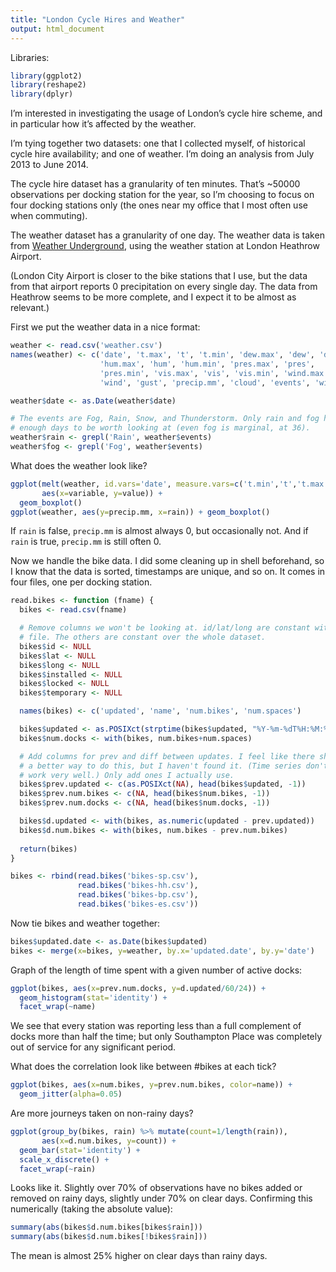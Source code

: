 ```yaml
---
title: "London Cycle Hires and Weather"
output: html_document
---
```

Libraries:
```r
library(ggplot2)
library(reshape2)
library(dplyr)
```
I'm interested in investigating the usage of London's cycle hire scheme, and in particular how it's affected by the weather.

I'm tying together two datasets: one that I collected myself, of historical cycle hire availability; and one of weather. I'm doing an analysis from July 2013 to June 2014.

The cycle hire dataset has a granularity of ten minutes. That's ~50000 observations per docking station for the year, so I'm choosing to focus on four docking stations only (the ones near my office that I most often use when commuting).

The weather dataset has a granularity of one day. The weather data is taken from [Weather Underground](http://www.wunderground.com/history/airport/EGLL/2013/7/1/CustomHistory.html?dayend=30&monthend=6&yearend=2014&req_city=&req_state=&req_statename=&reqdb.zip=&reqdb.magic=&reqdb.wmo=), using the weather station at London Heathrow Airport.

(London City Airport is closer to the bike stations that I use, but the data from that airport reports 0 precipitation on every single day. The data from Heathrow seems to be more complete, and I expect it to be almost as relevant.)

First we put the weather data in a nice format:

```r
weather <- read.csv('weather.csv')
names(weather) <- c('date', 't.max', 't', 't.min', 'dew.max', 'dew', 'dew.min',
                    'hum.max', 'hum', 'hum.min', 'pres.max', 'pres', 
                    'pres.min', 'vis.max', 'vis', 'vis.min', 'wind.max',
                    'wind', 'gust', 'precip.mm', 'cloud', 'events', 'wind.dir')

weather$date <- as.Date(weather$date)

# The events are Fog, Rain, Snow, and Thunderstorm. Only rain and fog have 
# enough days to be worth looking at (even fog is marginal, at 36).
weather$rain <- grepl('Rain', weather$events)
weather$fog <- grepl('Fog', weather$events)
```

What does the weather look like?
```r
ggplot(melt(weather, id.vars='date', measure.vars=c('t.min','t','t.max')),
       aes(x=variable, y=value)) + 
  geom_boxplot()
ggplot(weather, aes(y=precip.mm, x=rain)) + geom_boxplot()
```

If `rain` is false, `precip.mm` is almost always 0, but occasionally not. And if `rain` is true, `precip.mm` is still often 0.

Now we handle the bike data. I did some cleaning up in shell beforehand, so I know that the data is sorted, timestamps are unique, and so on. It comes in four files, one per docking station.

```r
read.bikes <- function (fname) {
  bikes <- read.csv(fname)

  # Remove columns we won't be looking at. id/lat/long are constant within each
  # file. The others are constant over the whole dataset.
  bikes$id <- NULL
  bikes$lat <- NULL
  bikes$long <- NULL
  bikes$installed <- NULL
  bikes$locked <- NULL
  bikes$temporary <- NULL

  names(bikes) <- c('updated', 'name', 'num.bikes', 'num.spaces')

  bikes$updated <- as.POSIXct(strptime(bikes$updated, "%Y-%m-%dT%H:%M:%S%z"))
  bikes$num.docks <- with(bikes, num.bikes+num.spaces)

  # Add columns for prev and diff between updates. I feel like there should be
  # a better way to do this, but I haven't found it. (Time series don't seem to
  # work very well.) Only add ones I actually use.
  bikes$prev.updated <- c(as.POSIXct(NA), head(bikes$updated, -1))
  bikes$prev.num.bikes <- c(NA, head(bikes$num.bikes, -1))
  bikes$prev.num.docks <- c(NA, head(bikes$num.docks, -1))

  bikes$d.updated <- with(bikes, as.numeric(updated - prev.updated))
  bikes$d.num.bikes <- with(bikes, num.bikes - prev.num.bikes)
  
  return(bikes)
}

bikes <- rbind(read.bikes('bikes-sp.csv'),
               read.bikes('bikes-hh.csv'),
               read.bikes('bikes-bp.csv'),
               read.bikes('bikes-es.csv'))
```

Now tie bikes and weather together:
```r
bikes$updated.date <- as.Date(bikes$updated)
bikes <- merge(x=bikes, y=weather, by.x='updated.date', by.y='date')
```

Graph of the length of time spent with a given number of active docks:
```r
ggplot(bikes, aes(x=prev.num.docks, y=d.updated/60/24)) +
  geom_histogram(stat='identity') +
  facet_wrap(~name)
```

We see that every station was reporting less than a full complement of docks more than half the time; but only Southampton Place was completely out of service for any significant period.

What does the correlation look like between #bikes at each tick?

```r
ggplot(bikes, aes(x=num.bikes, y=prev.num.bikes, color=name)) + 
  geom_jitter(alpha=0.05)
```

Are more journeys taken on non-rainy days?

```r
ggplot(group_by(bikes, rain) %>% mutate(count=1/length(rain)),
       aes(x=d.num.bikes, y=count)) + 
  geom_bar(stat='identity') +
  scale_x_discrete() +
  facet_wrap(~rain)
```

Looks like it. Slightly over 70% of observations have no bikes added or removed on rainy days, slightly under 70% on clear days. Confirming this numerically (taking the absolute value):

```r
summary(abs(bikes$d.num.bikes[bikes$rain]))
summary(abs(bikes$d.num.bikes[!bikes$rain]))
```

The mean is almost 25% higher on clear days than rainy days.
